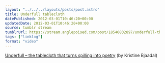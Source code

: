 ```yaml
---
layout: "../../../layouts/posts/post.astro"
title: Underfull tablecloth
datePublished: 2012-03-01T10:46:20+00:00
updatedDate: 2012-03-01T10:46:20+00:00
source: tumblr stream
tumblrUrl: https://stream.anglepoised.com/post/18546832897/underfull-the-tablecloth-that-turns-spilling
tags: ["linklog"]
format: "video"
---
```



<Vimeo id="https://vimeo.com/8699092" />

[Underfull &#8211; the tablecloth that turns spilling into poetry][1] (by Kristine Bjaadal)

[1]: https://vimeo.com/8699092
